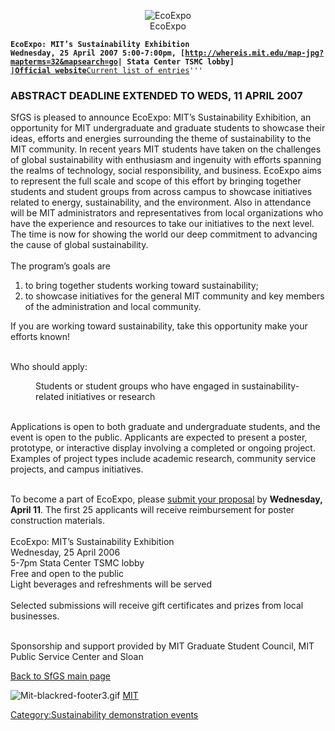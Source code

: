 {{SfGS}}
<center>[[Image:Logosmall.jpg|EcoExpo]]</center>

 '''EcoExpo: MIT’s Sustainability Exhibition'''
 '''Wednesday, 25 April 2007 5:00-7:00pm, [http://whereis.mit.edu/map-jpg?mapterms=32&mapsearch=go| Stata Center TSMC lobby]'''
 '''[http://web.mit.edu/sfgs/www/ecoexpo.htm |Official website]  
'''[[SfGS ecoexpo entries|Current list of entries]]'''

==='''ABSTRACT DEADLINE EXTENDED TO WEDS, 11 APRIL 2007'''===

SfGS is pleased to announce EcoExpo: MIT’s Sustainability Exhibition, an opportunity for MIT undergraduate and graduate students to showcase their ideas, efforts and energies surrounding the theme of sustainability to the MIT community. In recent years MIT students have taken on the challenges of global sustainability with enthusiasm and ingenuity with efforts spanning the realms of technology, social responsibility, and business.  EcoExpo aims to represent the full scale and scope of this effort by bringing together students and student groups from across campus to showcase initiatives related to energy, sustainability, and the environment.  Also in attendance will be MIT administrators and representatives from local organizations who have the experience and resources to take our initiatives to the next level.  The time is now for showing the world our deep commitment to advancing the cause of global sustainability.<br>

<br>

The program’s goals are
# to bring together students working toward sustainability;
# to showcase initiatives for the general MIT community and key members of the administration and local community.

If you are working toward sustainability, take this opportunity make your efforts known!

<br>Who should apply:
:Students or student groups who have engaged in sustainability-related initiatives or research
<br>
Applications is open to both graduate and undergraduate students, and the event is open to the public.  Applicants are expected to present a poster, prototype, or interactive display involving a completed or ongoing project.  Examples of project types include academic research, community service projects, and campus initiatives.

<br>
To become a part of EcoExpo, please [[Project showcase|submit your proposal]] by '''Wednesday, April 11'''.  The first 25 applicants will receive reimbursement for poster construction materials.
<br><br>
EcoExpo: MIT’s Sustainability Exhibition<br>
Wednesday, 25 April 2006<br>
5-7pm Stata Center TSMC lobby<br>
Free and open to the public<br>
Light beverages and refreshments will be served<br>
<br>
Selected submissions will receive gift certificates and prizes from local businesses.

<br>

Sponsorship and support provided by MIT Graduate Student Council, MIT Public Service Center and Sloan

[[Students_for_Global_Sustainability_Wiki | Back to SfGS main page]]

[[Image:Mit-blackred-footer3.gif]] [http://www.mit.edu MIT]

[[Category:Sustainability demonstration events]]